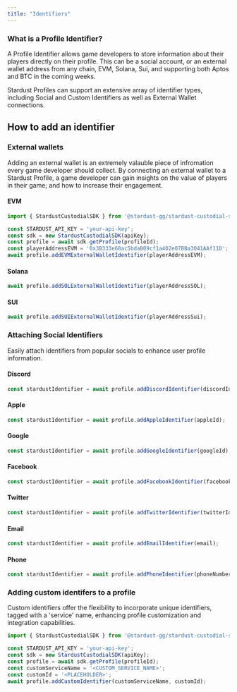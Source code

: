 ```yaml
---
title: "Identifiers"
---
```

### What is a Profile Identifier?
A Profile Identifier allows game developers to store information about their players directly on their profile. This can be a social account, or an external wallet address from any chain, EVM, Solana, Sui, and supporting both Aptos and BTC in the coming weeks. 

Stardust Profiles can support an extensive array of identifier types, including Social and Custom Identifiers as well as External Wallet connections. 

## How to add an identifier

### External wallets

Adding an external wallet is an extremely valauble piece of infromation every game developer should collect. By connecting an external wallet to a Stardust Profile, a game developer can gain insights on the value of players in their game; and how to increase their engagement.


#### EVM
```TypeScript profileIdentifier.ts
import { StardustCustodialSDK } from '@stardust-gg/stardust-custodial-sdk';

const STARDUST_API_KEY = 'your-api-key';
const sdk = new StardustCustodialSDK(apiKey);
const profile = await sdk.getProfile(profileId); 
const playerAddressEVM = '0x3B333e68ac5bdaB09cf1a402e07BBa3041AAf11D';
await profile.addEVMExternalWalletIdentifier(playerAddressEVM);
```

#### Solana

```ts
await profile.addSOLExternalWalletIdentifier(playerAddressSOL);
```
#### SUI
```ts
await profile.addSUIExternalWalletIdentifier(playerAddressSui);
```
### Attaching Social Identifiers 

Easily attach identifiers from popular socials to enhance user profile information.

#### Discord

```ts
const stardustIdentifier = await profile.addDiscordIdentifier(discordId);
```

#### Apple

```ts
const stardustIdentifier = await profile.addAppleIdentifier(appleId);
```

#### Google

```ts
const stardustIdentifier = await profile.addGoogleIdentifier(googleId);
```

#### Facebook

```ts
const stardustIdentifier = await profile.addFacebookIdentifier(facebookId);
```

#### Twitter

```ts
const stardustIdentifier = await profile.addTwitterIdentifier(twitterId);
```

#### Email

```ts
const stardustIdentifier = await profile.addEmailIdentifier(email);
```

#### Phone

```ts
const stardustIdentifier = await profile.addPhoneIdentifier(phoneNumber);
```

### Adding custom identifers to a profile

Custom identifiers offer the flexibility to incorporate unique identifiers, tagged with a 'service' name, enhancing profile customization and integration capabilities.

```TypeScript profileIdentifier.ts
import { StardustCustodialSDK } from '@stardust-gg/stardust-custodial-sdk';

const STARDUST_API_KEY = 'your-api-key';
const sdk = new StardustCustodialSDK(apiKey);
const profile = await sdk.getProfile(profileId); 
const customServiceName = '<CUSTOM_SERVICE_NAME>';
const customId = '<PLACEHOLDER>';
await profile.addCustomIdentifier(customServiceName, customId);
```

